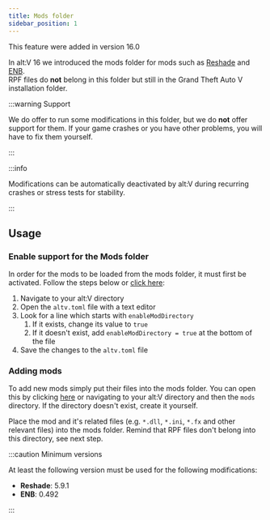 ```yaml
---
title: Mods folder
sidebar_position: 1
---
```



<span class="badge badge--secondary">This feature were added in version 16.0</span>

In alt:V 16 we introduced the mods folder for mods such as [Reshade](https://reshade.me) and [ENB](http://enbdev.com/download_mod_gta5.htm).<br/>
RPF files do **not** belong in this folder but still in the Grand Theft Auto V installation folder.

:::warning Support

We do offer to run some modifications in this folder, but we do **not** offer support for them.
If your game crashes or you have other problems, you will have to fix them yourself.

:::

:::info

Modifications can be automatically deactivated by alt:V during recurring crashes or stress tests for stability.

:::

## Usage

### Enable support for the Mods folder

In order for the mods to be loaded from the mods folder, it must first be activated.
Follow the steps below or [click here](altv://action/setcfg?enableModDirectory=true):

1. Navigate to your alt:V directory
2. Open the `altv.toml` file with a text editor
3. Look for a line which starts with `enableModDirectory`
   1. If it exists, change its value to `true`
   2. If it doesn't exist, add `enableModDirectory = true` at the bottom of the file
4. Save the changes to the `altv.toml` file

### Adding mods

To add new mods simply put their files into the mods folder. You can open this by clicking [here](altv://action/open/mods) or navigating to your alt:V directory and then the `mods` directory. If the directory doesn't exist, create it yourself.

Place the mod and it's related files (e.g. `*.dll`, `*.ini`, `*.fx` and other relevant files) into the mods folder.
Remind that RPF files don't belong into this directory, see next step.

:::caution Minimum versions

At least the following version must be used for the following modifications:
* **Reshade**: 5.9.1
* **ENB**: 0.492

:::